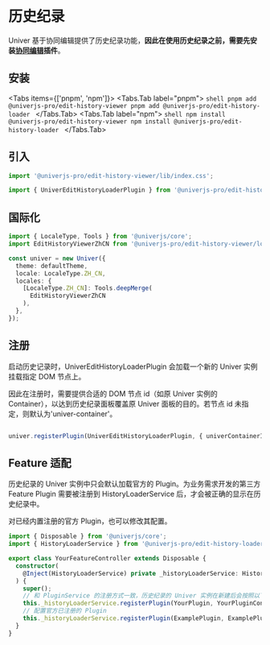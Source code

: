 
# 历史纪录

<BadgeGroup values={[UniverTypes.SHEET]} value={UniverTypes.SHEET} />

<BusinessPlanNotice />

<ServerNotice />

Univer 基于协同编辑提供了历史纪录功能，**因此在使用历史纪录之前，需要先安装[协同编辑](/guides/sheet/features/collaboration)插件**。

## 安装

<Tabs items={['pnpm', 'npm']}>
  <Tabs.Tab label="pnpm">
    ```shell
    pnpm add @univerjs-pro/edit-history-viewer
    pnpm add @univerjs-pro/edit-history-loader
    ```
  </Tabs.Tab>
  <Tabs.Tab label="npm">
    ```shell
    npm install @univerjs-pro/edit-history-viewer
    npm install @univerjs-pro/edit-history-loader
    ```
  </Tabs.Tab>
</Tabs>

## 引入

```typescript
import '@univerjs-pro/edit-history-viewer/lib/index.css';

import { UniverEditHistoryLoaderPlugin } from '@univerjs-pro/edit-history-loader';
```

## 国际化

```typescript
import { LocaleType, Tools } from '@univerjs/core';
import EditHistoryViewerZhCN from '@univerjs-pro/edit-history-viewer/locale/zh-CN';

const univer = new Univer({
  theme: defaultTheme,
  locale: LocaleType.ZH_CN,
  locales: {
    [LocaleType.ZH_CN]: Tools.deepMerge(
      EditHistoryViewerZhCN
    ),
  },
});
```

## 注册

启动历史记录时，UniverEditHistoryLoaderPlugin 会加载一个新的 Univer 实例挂载指定 DOM 节点上。

因此在注册时，需要提供合适的 DOM 节点 id（如原 Univer 实例的 Container），以达到历史纪录面板覆盖原 Univer 面板的目的。若节点 id 未指定，则默认为'univer-container'。

```typescript

univer.registerPlugin(UniverEditHistoryLoaderPlugin, { univerContainerId: 'Your-Univer-Container-Id'});

```


## Feature 适配

历史纪录的 Univer 实例中只会默认加载官方的 Plugin。为业务需求开发的第三方 Feature Plugin 需要被注册到 HistoryLoaderService 后，才会被正确的显示在历史纪录中。

对已经内置注册的官方 Plugin，也可以修改其配置。

```typescript
import { Disposable } from '@univerjs/core';
import { HistoryLoaderService } from '@univerjs-pro/edit-history-loader'

export class YourFeatureController extends Disposable {
  constructor(
    @Inject(HistoryLoaderService) private _historyLoaderService: HistoryLoaderService
  ) {
    super();
    // 和 PluginService 的注册方式一致，历史纪录的 Univer 实例在新建后会按照以下配置来注册对应 Plugin
    this._historyLoaderService.registerPlugin(YourPlugin, YourPluginConfig))
    // 配置官方已注册的 Plugin
    this._historyLoaderService.registerPlugin(ExamplePlugin, ExamplePluginConfig))
  }
}
```
